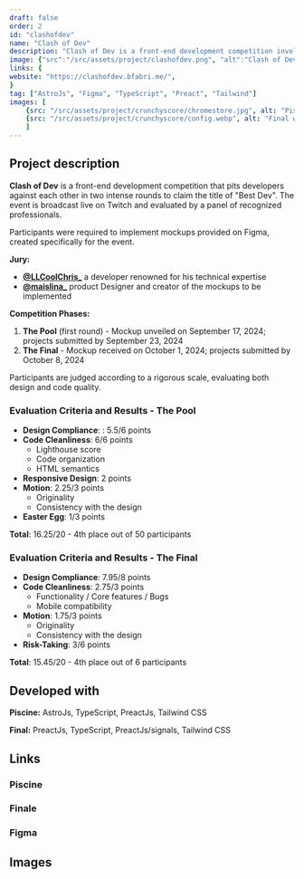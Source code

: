 ```yaml
---
draft: false
order: 2
id: "clashofdev"
name: "Clash of Dev"
description: "Clash of Dev is a front-end development competition involving the integration of Figma mockups, streamed live on Twitch and evaluated by a panel of renowned professionals."
image: {"src":"/src/assets/project/clashofdev.png", "alt":"Clash of Dev"}
links: {
website: "https://clashofdev.bfabri.me/",
}
tag: ["AstroJs", "Figma", "TypeScript", "Preact", "Tailwind"]
images: [
    {src: "/src/assets/project/crunchyscore/chromestore.jpg", alt: "Piscine website - Clash of Dev"},
    {src: "/src/assets/project/crunchyscore/config.webp", alt: "Final website - Clash of Dev"}
    ]
---
```


## Project description

**Clash of Dev** is a front-end development competition that pits developers against each other in two intense rounds to claim the title of "Best Dev".
The event is broadcast live on Twitch and evaluated by a panel of recognized professionals.

Participants were required to implement mockups provided on Figma, created specifically for the event.

**Jury:**
- **[@LLCoolChris_](https://x.com/LLCoolChris_)** a developer renowned for his technical expertise
- **[@maislina_](https://x.com/maislina_)** product Designer and creator of the mockups to be implemented

**Competition Phases:**
1. **The Pool** (first round) - Mockup unveiled on September 17, 2024; projects submitted by September 23, 2024
2. **The Final** - Mockup received on October 1, 2024; projects submitted by October 8, 2024

Participants are judged according to a rigorous scale, evaluating both design and code quality.

### Evaluation Criteria and Results - The Pool

- **Design Compliance**: : 5.5/6 points
- **Code Cleanliness**: 6/6 points  
  - Lighthouse score
  - Code organization
  - HTML semantics
- **Responsive Design**: 2 points
- **Motion**: 2.25/3 points   
  - Originality
  - Consistency with the design
- **Easter Egg**: 1/3 points

**Total**: 16.25/20 - 4th place out of 50 participants

### Evaluation Criteria and Results - The Final

- **Design Compliance**: 7.95/8 points
- **Code Cleanliness**: 2.75/3 points  
  - Functionality / Core features / Bugs
  - Mobile compatibility
- **Motion**: 1.75/3 points
  - Originality
  - Consistency with the design
- **Risk-Taking**: 3/6 points

**Total**: 15.45/20 - 4th place out of 6 participants

## Developed with

**Piscine:** AstroJs, TypeScript, PreactJs, Tailwind CSS

**Final:** PreactJs, TypeScript, PreactJs/signals, Tailwind CSS

## Links

### Piscine

<div class="flex flex-row gap-4">
  <Link href="https://clashofdev.bfabri.me/" text="Website"  />
  <Link href="https://github.com/befabri/clashofdev" text="Source code"  />
</div>

### Finale

<div class="flex flex-row gap-4">
  <Link href="https://clashofdevfinal.bfabri.me/" text="Website"  />
  <Link href="https://github.com/befabri/clashofdevfinal" text="Source code"  />
</div>

### Figma
<Link href="https://www.figma.com/community/file/1428494308483445852/clash-of-dev" text="Figma"  />

## Images